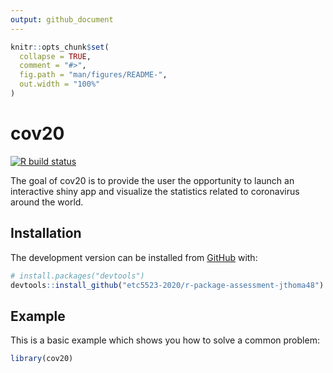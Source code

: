 ```yaml
---
output: github_document
---
```


<!-- README.md is generated from README.Rmd. Please edit that file -->

```r
knitr::opts_chunk$set(
  collapse = TRUE,
  comment = "#>",
  fig.path = "man/figures/README-",
  out.width = "100%"
)
```

# cov20

<!-- badges: start -->
[![R build status](https://github.com/etc5523-2020/r-package-assessment-jthoma48/workflows/R-CMD-check/badge.svg)](https://github.com/etc5523-2020/r-package-assessment-jthoma48/actions)
<!-- badges: end -->

The goal of cov20 is to provide the user the opportunity to launch an interactive shiny app and visualize the statistics related to coronavirus around the world. 

## Installation

<!-- You can install the released version of cov20 from [CRAN](https://CRAN.R-project.org) with: -->

<!-- ``` r -->
<!-- install.packages("cov20") -->
<!-- ``` -->

The development version can be installed from [GitHub](https://github.com/) with:

``` r
# install.packages("devtools")
devtools::install_github("etc5523-2020/r-package-assessment-jthoma48")
```
## Example

This is a basic example which shows you how to solve a common problem:

```r
library(cov20)

```
